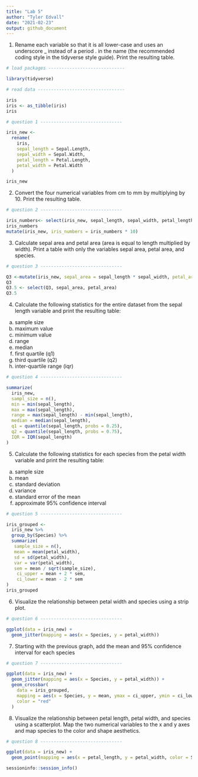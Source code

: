 ```yaml
---
title: "Lab 5"
author: "Tyler Edvall"
date: "2021-02-23"
output: github_document
---
```


1. Rename each variable so that it is all lower-case and uses an underscore _ instead of a period . in the name (the recommended coding style in the tidyverse style guide). Print the resulting table.

```r

# load packages -----------------------------

library(tidyverse)

# read data ---------------------------------

iris
iris <- as_tibble(iris)
iris

# question 1 -------------------------------

iris_new <- 
  rename(
    iris,
    sepal_length = Sepal.Length,
    sepal_width = Sepal.Width,
    petal_length = Petal.Length,
    petal_width = Petal.Width
  )

iris_new

```


2. Convert the four numerical variables from cm to mm by multiplying by 10. Print the resulting table.

```r
# question 2 -------------------------------

iris_numbers<- select(iris_new, sepal_length, sepal_width, petal_length, petal_width)
iris_numbers
mutate(iris_new, iris_numbers = iris_numbers * 10)

```


3. Calculate sepal area and petal area (area is equal to length multiplied by width). Print a table with only the variables sepal area, petal area, and species.

```r
# question 3 -------------------------------

Q3 <-mutate(iris_new, sepal_area = sepal_length * sepal_width, petal_area = petal_length * petal_width)
Q3
Q3.5 <- select(Q3, sepal_area, petal_area)
Q3.5

```

4. Calculate the following statistics for the entire dataset from the sepal length variable and print the resulting table:

  a. sample size
  b. maximum value
  c. minimum value
  d. range
  e. median
  f. first quartile (q1)
  g. third quartile (q2)
  h. inter-quartile range (iqr)

```r
# question 4 -------------------------------

summarize(
  iris_new,
  sampl_size = n(),
  min = min(sepal_length),
  max = max(sepal_length),
  range = max(sepal_length) - min(sepal_length),
  median = median(sepal_length),
  q1 = quantile(sepal_length, probs = 0.25),
  q2 = quantile(sepal_length, probs = 0.75),
  IQR = IQR(sepal_length)
)

```

5. Calculate the following statistics for each species from the petal width variable and print the resulting table:

  a. sample size
  b. mean
  c. standard deviation
  d. variance
  e. standard error of the mean
  f. approximate 95% confidence interval

```r
# question 5 -------------------------------

iris_grouped <-
  iris_new %>%
  group_by(Species) %>%
  summarize(
   sample_size = n(),
   mean = mean(petal_width),
   sd = sd(petal_width),
   var = var(petal_width),
   sem = mean / sqrt(sample_size),
    ci_upper = mean + 2 * sem,
    ci_lower = mean - 2 * sem
)
iris_grouped

```

6. Visualize the relationship between petal width and species using a strip plot.

```r
# question 6 -------------------------------

ggplot(data = iris_new) +
  geom_jitter(mapping = aes(x = Species, y = petal_width))

```

7. Starting with the previous graph, add the mean and 95% confidence interval for each species

```r
# question 7 -------------------------------

ggplot(data = iris_new) +
  geom_jitter(mapping = aes(x = Species, y = petal_width)) +
  geom_crossbar(
    data = iris_grouped, 
    mapping = aes(x = Species, y = mean, ymax = ci_upper, ymin = ci_lower),
    color = "red"
  )

```

8. Visualize the relationship between petal length, petal width, and species using a scatterplot. Map the two numerical variables to the x and y axes and map species to the color and shape aesthetics.

```r
# question 8 -------------------------------

ggplot(data = iris_new) +
  geom_point(mapping = aes(x = petal_length, y = petal_width, color = Species))

```

```r
sessioninfo::session_info()
```


